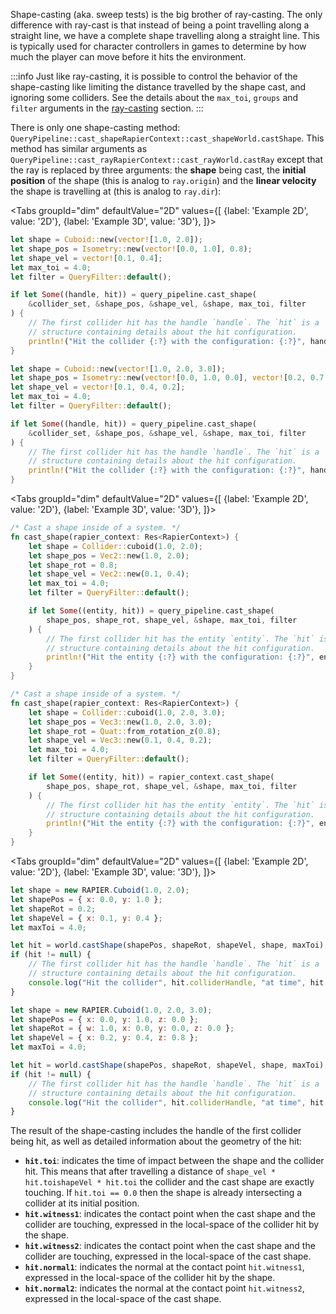 

Shape-casting (aka. sweep tests) is the big brother of ray-casting. The only difference with ray-cast is that instead of being a point
travelling along a straight line, we have a complete shape travelling along a straight line. This is typically used for
character controllers in games to determine by how much the player can move before it hits the environment.

:::info
Just like ray-casting, it is possible to control the behavior of the shape-casting like limiting the distance
travelled by the shape cast, and ignoring some colliders. See the details about the `max_toi`, `groups` and
`filter` arguments in the [ray-casting](#ray-casting) section.
:::

There is only one shape-casting method: <rapier>`QueryPipeline::cast_shape`</rapier><bevy>`RapierContext::cast_shape`</bevy><js>`World.castShape`</js>.
This method has similar arguments as <rapier>`QueryPipeline::cast_ray`</rapier><bevy>`RapierContext::cast_ray`</bevy><js>`World.castRay`</js> except
that the ray is replaced by three arguments: the **shape** being cast, the **initial position** of the shape (this is analog to `ray.origin`) and
the **linear velocity** the shape is travelling at (this is analog to `ray.dir`):

<rapier>

<Tabs
groupId="dim"
defaultValue="2D"
values={[
    {label: 'Example 2D', value: '2D'},
    {label: 'Example 3D', value: '3D'},
]}>
<TabItem value="2D">

```rust
let shape = Cuboid::new(vector![1.0, 2.0]);
let shape_pos = Isometry::new(vector![0.0, 1.0], 0.8);
let shape_vel = vector![0.1, 0.4];
let max_toi = 4.0;
let filter = QueryFilter::default();

if let Some((handle, hit)) = query_pipeline.cast_shape(
    &collider_set, &shape_pos, &shape_vel, &shape, max_toi, filter
) {
    // The first collider hit has the handle `handle`. The `hit` is a
    // structure containing details about the hit configuration.
    println!("Hit the collider {:?} with the configuration: {:?}", handle, hit);
}
```

</TabItem>
<TabItem value="3D">

```rust
let shape = Cuboid::new(vector![1.0, 2.0, 3.0]);
let shape_pos = Isometry::new(vector![0.0, 1.0, 0.0], vector![0.2, 0.7, 0.1]);
let shape_vel = vector![0.1, 0.4, 0.2];
let max_toi = 4.0;
let filter = QueryFilter::default();

if let Some((handle, hit)) = query_pipeline.cast_shape(
    &collider_set, &shape_pos, &shape_vel, &shape, max_toi, filter
) {
    // The first collider hit has the handle `handle`. The `hit` is a
    // structure containing details about the hit configuration.
    println!("Hit the collider {:?} with the configuration: {:?}", handle, hit);
}
```

</TabItem>
</Tabs>

</rapier>
<bevy>

<Tabs
groupId="dim"
defaultValue="2D"
values={[
{label: 'Example 2D', value: '2D'},
{label: 'Example 3D', value: '3D'},
]}>
<TabItem value="2D">

```rust
/* Cast a shape inside of a system. */
fn cast_shape(rapier_context: Res<RapierContext>) {
    let shape = Collider::cuboid(1.0, 2.0);
    let shape_pos = Vec2::new(1.0, 2.0);
    let shape_rot = 0.8;
    let shape_vel = Vec2::new(0.1, 0.4);
    let max_toi = 4.0;
    let filter = QueryFilter::default();

    if let Some((entity, hit)) = query_pipeline.cast_shape(
        shape_pos, shape_rot, shape_vel, &shape, max_toi, filter
    ) {
        // The first collider hit has the entity `entity`. The `hit` is a
        // structure containing details about the hit configuration.
        println!("Hit the entity {:?} with the configuration: {:?}", entity, hit);
    }
}
```

</TabItem>
<TabItem value="3D">

```rust
/* Cast a shape inside of a system. */
fn cast_shape(rapier_context: Res<RapierContext>) {
    let shape = Collider::cuboid(1.0, 2.0, 3.0);
    let shape_pos = Vec3::new(1.0, 2.0, 3.0);
    let shape_rot = Quat::from_rotation_z(0.8);
    let shape_vel = Vec3::new(0.1, 0.4, 0.2);
    let max_toi = 4.0;
    let filter = QueryFilter::default();

    if let Some((entity, hit)) = rapier_context.cast_shape(
        shape_pos, shape_rot, shape_vel, &shape, max_toi, filter
    ) {
        // The first collider hit has the entity `entity`. The `hit` is a
        // structure containing details about the hit configuration.
        println!("Hit the entity {:?} with the configuration: {:?}", entity, hit);
    }
}
```

</TabItem>
</Tabs>

</bevy>
<js>

<Tabs
groupId="dim"
defaultValue="2D"
values={[
{label: 'Example 2D', value: '2D'},
{label: 'Example 3D', value: '3D'},
]}>
<TabItem value="2D">

```js
let shape = new RAPIER.Cuboid(1.0, 2.0);
let shapePos = { x: 0.0, y: 1.0 };
let shapeRot = 0.2;
let shapeVel = { x: 0.1, y: 0.4 };
let maxToi = 4.0;

let hit = world.castShape(shapePos, shapeRot, shapeVel, shape, maxToi);
if (hit != null) {
    // The first collider hit has the handle `handle`. The `hit` is a
    // structure containing details about the hit configuration.
    console.log("Hit the collider", hit.colliderHandle, "at time", hit.toi);
}
```

</TabItem>
<TabItem value="3D">

```js
let shape = new RAPIER.Cuboid(1.0, 2.0, 3.0);
let shapePos = { x: 0.0, y: 1.0, z: 0.0 };
let shapeRot = { w: 1.0, x: 0.0, y: 0.0, z: 0.0 };
let shapeVel = { x: 0.2, y: 0.4, z: 0.8 };
let maxToi = 4.0;

let hit = world.castShape(shapePos, shapeRot, shapeVel, shape, maxToi);
if (hit != null) {
    // The first collider hit has the handle `handle`. The `hit` is a
    // structure containing details about the hit configuration.
    console.log("Hit the collider", hit.colliderHandle, "at time", hit.toi);
}
```

</TabItem>
</Tabs>

</js>

The result of the shape-casting includes the handle of the first collider being hit, as well as
detailed information about the geometry of the hit:
- **`hit.toi`**: indicates the time of impact between the shape and the collider hit. This means that
after travelling a distance of <notjs>`shape_vel * hit.toi`</notjs><js>`shapeVel * hit.toi`</js> the collider and the
cast shape are exactly touching. If `hit.toi == 0.0` then the shape is already intersecting a collider at its initial
position.
- **`hit.witness1`**: indicates the contact point when the cast shape and the collider are touching, expressed in the
local-space of the collider hit by the shape.
- **`hit.witness2`**: indicates the contact point when the cast shape and the collider are touching, expressed in the
local-space of the cast shape.
- **`hit.normal1`**: indicates the normal at the contact point `hit.witness1`, expressed in the local-space of
the collider hit by the shape.
- **`hit.normal2`**: indicates the normal at the contact point `hit.witness2`, expressed in the local-space of
the cast shape.

